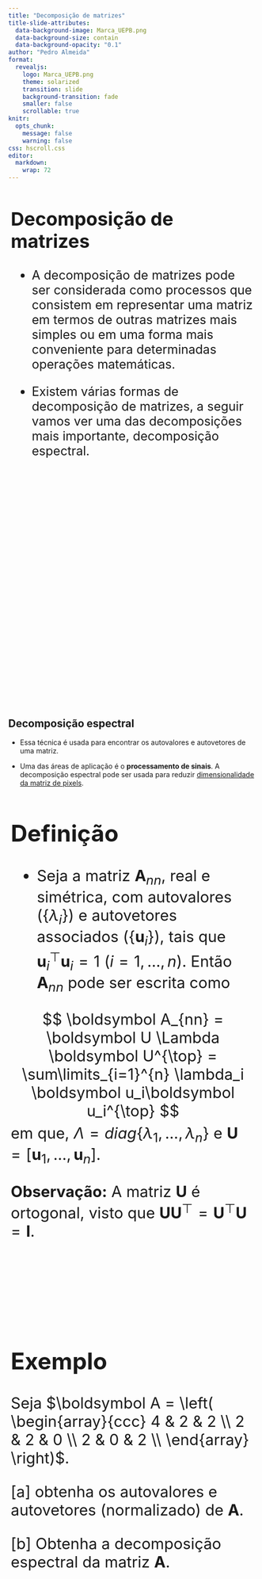 ```yaml
---
title: "Decomposição de matrizes"
title-slide-attributes:
  data-background-image: Marca_UEPB.png
  data-background-size: contain
  data-background-opacity: "0.1"
author: "Pedro Almeida"
format: 
  revealjs: 
    logo: Marca_UEPB.png
    theme: solarized
    transition: slide
    background-transition: fade
    smaller: false
    scrollable: true
knitr:
  opts_chunk:
    message: false
    warning: false
css: hscroll.css
editor: 
  markdown: 
    wrap: 72
---
```


::: {style="height:1000px; font-size:25px; margin-left: 5px; margin-right: 5px"}

# Decomposição de matrizes

-   A decomposição de matrizes pode ser considerada como processos que
    consistem em representar uma matriz em termos de outras matrizes
    mais simples ou em uma forma mais conveniente para determinadas
    operações matemáticas.

-   Existem várias formas de decomposição de matrizes, a seguir vamos ver uma das decomposições mais importante, decomposição espectral.

:::

## Decomposição espectral

- Essa técnica é usada para encontrar os autovalores e autovetores de uma matriz. 

- Uma das áreas de aplicação é o **processamento de sinais**. A decomposição espectral pode ser usada para reduzir [dimensionalidade da matriz de pixels]{.underline}. 



::: {style="height:1000px; font-size:31px; margin-left: 5px; margin-right: 5px"}

## Definição 

- Seja a matriz $\boldsymbol A_{nn}$, real e simétrica, com autovalores $\left(\{ \lambda_i  \}\right)$ e autovetores associados $\left(\{ \boldsymbol u_i  \}\right)$, tais que $\boldsymbol u_i^{\top}\boldsymbol u_i = 1$ ($i = 1, \ldots, n$). Então $\boldsymbol A_{nn}$ pode ser escrita como

$$
\boldsymbol A_{nn} = \boldsymbol U \Lambda \boldsymbol U^{\top} = \sum\limits_{i=1}^{n} \lambda_i \boldsymbol u_i\boldsymbol u_i^{\top}
$$
em que, $\Lambda = diag\{ \lambda_1, \ldots, \lambda_n \}$ e $\boldsymbol U = [\boldsymbol u_1, \ldots, \boldsymbol u_n ]$.


**Observação:** A matriz $\boldsymbol U$ é ortogonal, visto que $\boldsymbol U \boldsymbol U^{\top} = \boldsymbol U^{\top} \boldsymbol U = \boldsymbol I$.
:::

::: {style="height:1000px; font-size:31px; margin-left: 5px; margin-right: 5px"}
## Exemplo

Seja $\boldsymbol A = \left(  \begin{array}{ccc} 4 & 2 & 2 \\ 2 & 2 & 0 \\ 2 & 0 & 2 \\ \end{array} \right)$.

[a] obtenha os autovalores e autovetores (normalizado) de $\boldsymbol A$.

[b] Obtenha a decomposição espectral da matriz $\boldsymbol A$. 

:::
